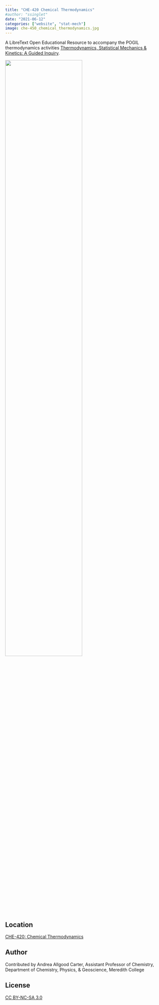 ```yaml
---
title: "CHE-420 Chemical Thermodynamics"
#author: "ssinglet"
date: "2021-06-12"
categories: ["website", "stat-mech"]
image: che-450_chemical_thermodynamics.jpg
---
```


A LibreText Open Educational Resource to accompany the POGIL thermodynamics activities [Thermodynamics, Statistical Mechanics &amp; Kinetics: A Guided Inquiry](https://pogil.org/curricular-materials/chemistry/thermodynamics-statistical-mechanics-and-kinetics-a-guided-inquiry).

![](che-450_chemical_thermodynamics.jpg){width="70%"}


## Location {#location}

[CHE-420: Chemical Thermodynamics](https://chem.libretexts.org/Courses/Meredith_College/Thermodynamics)


## Author {#author}

Contributed by Andrea Allgood Carter, Assistant Professor of Chemistry, Department of Chemistry, Physics, &amp; Geoscience, Meredith College


## License {#license}

[CC BY-NC-SA 3.0](http://creativecommons.org/licenses/by-nc-sa/3.0/us/)
